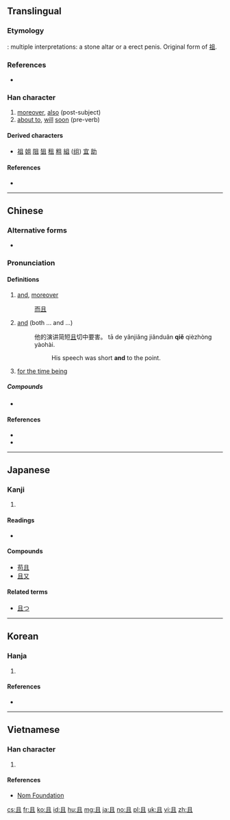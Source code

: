 {{also|旦|目|自}}
==Translingual==

===Etymology===
{{Han etyl}}
{{liushu|p}}: multiple interpretations: a stone altar or a erect penis. Original form of [[祖]].

===References===
* {{cite web
|url=http://www.hanziyuan.com/result.php?zi=且
|title=且
|work=字源
|language=Mandarin
|accessdate=2014-02-24}}

===Han character===
{{Han char|rn=1|rad=一|as=04|sn=5|four=77100|canj=BM|ids=⿴𠀃𠄠}}

# [[moreover]], [[also]] (post-subject)
# [[about to]], [[will]] [[soon]] (pre-verb)

====Derived characters====
* [[祖]] [[姐]] [[阻]] [[狙]] [[租]] [[粗]] [[組]] ([[组]]) [[宜]] [[助]]

====References====
* {{Han ref|kx=0077.070|dkj=00029|dj=0154.190|hdz=10015.050|uh=4E14|ud=19988|bh=A542|bd=42306}}

----

==Chinese==
{{zh-forms}}

===Alternative forms===
* {{zh-l|𠀃}}

===Pronunciation===
{{zh-pron
|m=qiě
|c=ce2,cou4,zeoi1,ceoi2,ceoi1
|h=
|mn=chhiáⁿ
|w=
|mc=y
|oc=y
|ma=Zh-qie.ogg
|cat=adv,v
}}

====Definitions====
{{zh-hanzi}}

# [[and]], [[moreover]]
#: [[而且]]
# [[and]] (both ... and ...)
#: 他的演讲简短[[且]]切中要害。 tā de yǎnjiǎng jiǎnduǎn '''qiě''' qièzhòng yàohài.
#:: His speech was short '''and''' to the point.
# [[for the time being]]

=====Compounds=====
* {{zh-l|而且}}

====References====
* {{cite web
|url=http://www.mdbg.net/chindict/chindict.php?page=worddict&wdrst=0&wdqb=且
|title=且
|work=MDBG English to Chinese dictionary ( Based on CC-CEDICT )
|language=Mandarin/English
|accessdate=2014-03-11}}
* {{cite web
|url=http://tatoeba.org/eng/sentences/search?query=且&from=cmn&to=und
|title=Sentences with 且
|work=Tatoeba
|accessdate=2014-03-11}}

----

==Japanese==

===Kanji===
{{ja-kanji|grade=c|rs=一04}}

# {{defn|lang=ja|sort=一04}}

====Readings====
* {{ja-readings|on=[[しゃ]] ([[sha]]), [[しょ]] ([[sho]])|kun=[[かつ]] ([[且つ]], [[katsu]])}}

====Compounds====
* [[苟且]]
* [[且又]]

====Related terms====
* [[且つ]]

----

==Korean==

===Hanja===
{{ko-hanja|hangeul=[[차]], [[저]], [[조]]|rv=cha, jeo, jo|mr=ch'a, chŏ, cho|eumhun=[[또]], [[공경스러울]], [[도마]]|ehrv=tto, gonggyeongseureoul, doma|ehmr=tto, konggyŏngsǔrǒul, toma|ehy=}}

# {{defn|lang=ko|sort=一04}}

====References====
* {{Hanja ref|nav=11740}}

----

==Vietnamese==

===Han character===
{{vi-hantu|[[thả]], [[vả]], [[vã]]|rs=一04}}

# {{defn|lang=vi|sort=一04}}

====References====
* [http://nomfoundation.org/common/nom_details.php?codepoint=4e14 Nom Foundation]

[[cs:且]]
[[fr:且]]
[[ko:且]]
[[id:且]]
[[hu:且]]
[[mg:且]]
[[ja:且]]
[[no:且]]
[[pl:且]]
[[uk:且]]
[[vi:且]]
[[zh:且]]